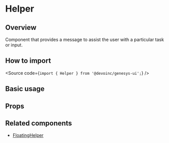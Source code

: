 

<Meta of={Stories} />

# Helper

## Overview

Component that provides a message to assist the user with a particular task or input.

## How to import

<Source code={`import { Helper } from '@devoinc/genesys-ui';`} />

## Basic usage

<Canvas of={Stories.Base} />

## Props

<ArgTypes of={Stories} />

## Related components

- [FloatingHelper](?path=/docs/components-core-feedback-floatinghelper--docs)
